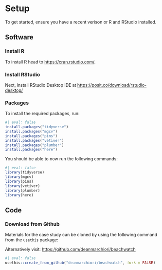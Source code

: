# Setup

To get started, ensure you have a recent verison or R and RStudio installed. 

## Software  

### Install R  

To install R head to [https://cran.rstudio.com/](https://cran.rstudio.com/). 

### Install RStudio  

Next, install RStudio Desktop IDE at [https://posit.co/download/rstudio-desktop/](https://posit.co/download/rstudio-desktop/)

### Packages  

To install the required packages, run:  
```r
#| eval: false
install.packages("tidyverse")
install.packages("mgcv")
install.packages("pins")
install.packages("vetiver")
install.packages("plumber")
install.packages("here")
```

You should be able to now run the following commands: 

```r
#| eval: false
library(tidyverse)
library(mgcv)
library(pins)
library(vetiver)
library(plumber)
library(here)
```

## Code  

### Download from Github  

Materials for the case study can be cloned by using the following command from the `usethis` package:

Alternatively visit: [https://github.com/deanmarchiori/beachwatch](https://github.com/deanmarchiori/beachwatch)

```r
#| eval: false
usethis::create_from_github("deanmarchiori/beachwatch", fork = FALSE)
```

